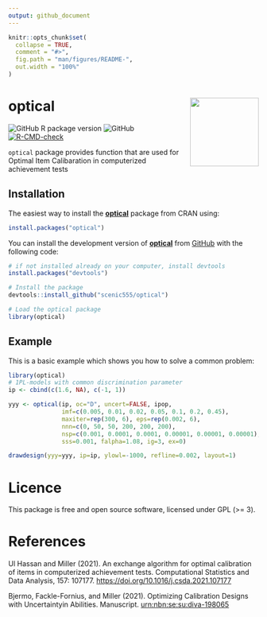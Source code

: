 ```yaml
---
output: github_document
---
```


<!-- README.md is generated from README.Rmd. Please edit that file -->

```r
knitr::opts_chunk$set(
  collapse = TRUE,
  comment = "#>",
  fig.path = "man/figures/README-",
  out.width = "100%"
)
```

# <img src="man/figures/optical.png" align="right" height="138"/>

# optical

<!-- badges: start -->

![GitHub R package version](https://img.shields.io/github/r-package/v/scenic555/optical?label=Optical&logo=github) ![GitHub](https://img.shields.io/github/license/scenic555/optical?logo=github) [![R-CMD-check](https://github.com/scenic555/optical/actions/workflows/R-CMD-check.yaml/badge.svg)](https://github.com/scenic555/optical/actions/workflows/R-CMD-check.yaml)

<!-- badges: end -->

`optical` package provides function that are used for Optimal Item Calibaration in computerized achievement tests

## Installation

The easiest way to install the [**optical**](https://github.com/scenic555/optical/) package from CRAN using:

``` r
install.packages("optical")
```

You can install the development version of [**optical**](https://github.com/scenic555/optical/) from [GitHub](https://github.com/) with the following code:

``` r
# if not installed already on your computer, install devtools
install.packages("devtools")

# Install the package
devtools::install_github("scenic555/optical")

# Load the optical package
library(optical)
```

## Example

This is a basic example which shows you how to solve a common problem:

```r
library(optical)
# 1PL-models with common discrimination parameter
ip <- cbind(c(1.6, NA), c(-1, 1))

yyy <- optical(ip, oc="D", uncert=FALSE, ipop,
               imf=c(0.005, 0.01, 0.02, 0.05, 0.1, 0.2, 0.45),
               maxiter=rep(300, 6), eps=rep(0.002, 6),
               nnn=c(0, 50, 50, 200, 200, 200),
               nsp=c(0.001, 0.0001, 0.0001, 0.00001, 0.00001, 0.00001),
               sss=0.001, falpha=1.08, ig=3, ex=0)

drawdesign(yyy=yyy, ip=ip, ylowl=-1000, refline=0.002, layout=1)
```

# Licence

This package is free and open source software, licensed under GPL (\>= 3).

# References

Ul Hassan and Miller (2021). An exchange algorithm for optimal calibration of items in computerized achievement tests. Computational Statistics and Data Analysis, 157: 107177. <https://doi.org/10.1016/j.csda.2021.107177>

Bjermo, Fackle-Fornius, and Miller (2021). Optimizing Calibration Designs with Uncertaintyin Abilities. Manuscript. [urn:nbn:se:su:diva-198065](https://urn.kb.se/resolve?urn=urn%3Anbn%3Ase%3Asu%3Adiva-198065)
